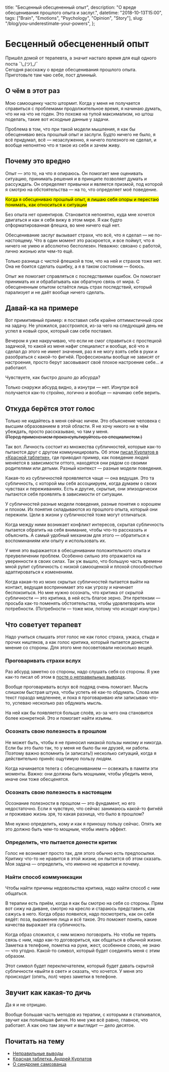   title: "Бесценный обесцененный опыт",
  description: "О вреде обесценивания прошлого опыта и заслуг.",
  datetime: "2018-10-13T15:00",
  tags: ["Brain", "Emotions", "Psychology", "Opinion", "Story"],
  slug: "/blog/you-underestimate-your-powers",
};

# Бесценный обесцененный опыт

Пришёл домой от терапевта, а значит настало время для ещё одного поста ¯\\\_(ツ)\_/¯ <br />Сегодня расскажу о вреде обесценивания прошлого опыта. Приготовьте там чаю себе, пост длинный.

## О чём в этот раз

Мою самооценку часто штормит. Когда у меня не получается справиться с проблемами продолжительное время, я начинаю думать, что ни на что не годен. Это похоже на тупой максимализм, но штош поделать, такие вот исходные данные у задачи.

Проблема в том, что при такой модели мышления, я как бы обесцениваю весь прошлый опыт и заслуги. Будто ничего не было, я всё придумал, всё — незаслуженно, я ничего полезного не сделал, и вообще непонятно что я такое из себя и зачем живу.

## Почему это вредно

Опыт — это то, на что я опираюсь. Он помогает мне оценивать ситуацию, принимать решения и в принципе позволяет думать и рассуждать. Он определяет привычки и является призмой, под которой я смотрю на обстоятельства — на то, что определяет моё поведение.

<mark>
  Когда я обесцениваю прошлый опыт, я лишаю себя опоры и перестаю понимать, как относиться к
  ситуации
</mark>

Без опыта нет ориентиров. Становится непонятно, куда мне хочется двигаться и как я себя вижу в этом мире. Я как будто отформатированная флешка, во мне ничего ещё нет.

Обесценивание заслуг вызывает страхи, что всё, что я сделал — не по-настоящему. Что в один момент это раскроется, и все поймут, что я ничего не умею и абсолютно бесполезен. Неважно: связано с работой, лично жизнью или чем-то ещё.

Только разница с чистой флешкой в том, что на ней и страхов тоже нет. Она не боится сделать ошибку, а я в таком состоянии — боюсь.

Опыт же помогает справляться с последствиями ошибок. Он помогает принимать их и обрабатывать как обратную связь от мира. С обесцененным опытом остаётся лишь страх последствий, который парализует и не даёт вообще ничего сделать.

## Давай-ка на примере

Вот примитивный пример: я поставил себе крайне оптимистичный срок на задачу. Не уложился, расстроился, из-за чего на следующий день не успел в новый срок, который сам себе поставил.

Вечером я уже накручиваю, что если не смог справиться с простецкой задачкой, то какой из меня нафиг специалист и вообще, всё что я сделал до этого не имеет значения, раз я не могу взять себя в руки и разобраться с какой-то фигнёй. Профессионалы вообще не зависят от настроения, просто берут засовывают своё плохое настроение себе... и работают.

Чувствуете, как быстро дошло до абсурда?

Только снаружи абсурд видно, а изнутри — нет. Изнутри всё получается как-то стройно, логично и вообще — начинаю себе верить.

## Откуда берётся этот голос

Только не кидайтесь в меня сейчас ничем. Это объяснение человека с высшим образованием в этой области. Я не хочу никого ни в чём убеждать, просто рассказываю, чо там у меня.<br /><del>(Перед применением проконсультируйтесь со специалистом.)</del>

Так вот. Личность состоит из множества субличностей, которые как-то пытаются друг с другом коммуницировать. Об этом [писал Курпатов в «Красной таблетке»](/blog/red-pill/), где приводил пример, как поведение людей меняется в зависимости оттого, находятся они рядом со своими родителями или детьми. Разный контекст — разные модели поведения.

Какая-то из субличностей проявляется чаще — она ведущая. Это та субличность, с которой мы себя ассоциируем, когда думаем о своих чувствах и переживаниях. Есть и другие, скрытые, они эпизодически пытаются себя проявлять в зависимости от ситуации.

У субличностей разные модели поведения, разные понятия о хорошем и плохом. Их понятия складываются из прошлого опыта, который они пережили. Цели в жизни у субличностей тоже могут отличаться.

Когда между ними возникает конфликт интересов, скрытая субличность пытается обратить на себя внимание, чтобы что-то рассказать и объяснить. А самый удобный механизм для этого — обратиться к воспоминаниям или опыту и использовать их.

У меня это выражается в обесценивании положительного опыта и преувеличении проблем. Особенно сильно это отражается на уверенности в своих силах. Так уж вышло, что большую часть времени мной рулит субличность с низкой самооценкой и плохой способностью адаптироваться к изменениям.

Когда какая-то из моих скрытых субличностей пытается выйти на контакт, ведущая воспринимает это как угрозу и начинает беспокоиться. Но мне нужно осознать, что критика от скрытой субличности — это критика, в ней есть благое зерно. Эти претензии — просьба как-то поменять обстоятельства, чтобы удовлетворить мои потребности. (Потребности — тоже мои, потому что исходят изнутри.)

## Что советует терапевт

Надо учиться слышать этот голос не как голос страха, ужаса, стыда и прочих ништяков, а как голос критика, который пытается донести мнение со стороны. Для этого мне посоветовали несколько вещей.

### Проговаривать страхи вслух

Раз абсурд заметно со стороны, надо слушать себя со стороны. Я уже как-то писал об этом в [посте о неправильных выводах](/blog/do-not-lie-to-yourself/).

Вообще проговаривать вслух всё подряд очень помогает. Мысль слишком быстрая штука, чтобы успеть её как-то обдумать. Слова или текст гораздо медленнее, и пока я проговариваю или записываю что-то, успеваю несколько раз обдумать мысль.

На ней как бы появляется больше слоёв, из-за чего она становится более конкретной. Это и помогает найти изъяны.

### Осознать свою полезность в прошлом

Не может быть, чтобы я не приносил никакой пользы никому и никогда. Если бы это было так, то у меня не было бы ни друзей, ни работы. Поэтому важно вспомнить (и записать!) несколько ситуаций, когда я действительно принёс ощутимую пользу людям.

Когда начинается телега с обесцениванием — освежать в памяти эти моменты. Важно: они должны быть мощными, чтобы убедить меня, иначе они тоже обесценятся.

### Осознать свою полезность в настоящем

Осознание полезности в прошлом — это фундамент, но его недостаточно. Если я чувствую, что сейчас занимаюсь какой-то фигнёй и проживаю жизнь зря, то какая разница, что было в прошлом?

Мне нужно определить, кому и как я приношу пользу сейчас. Опять же это должно быть чем-то мощным, чтобы иметь эффект.

### Определить, что пытается донести критик

Голос не возникает просто так, для этого обычно есть предпосылки. Критику что-то не нравится в этой жизни, он пытается об этом сказать. Моя задача — определить, что именно не нравится и почему.

### Найти способ коммуникации

Чтобы найти причины недовольства критика, надо найти способ с ним общаться.

В терапии есть приём, когда я как бы смотрю на себя со стороны. Прям вот сижу на диване, смотрю на кресло и стараюсь представить, как сажусь в него. Когда образ появился, надо посмотреть, как он себя ведёт: поза, выражение лица и всё такое. Это поможет понять, какие качества выражает эта субличность.

Когда образ сложился, с ним можно поговорить. Но чтобы не терять связь с ним, надо как-то договориться, как общаться в обычной жизни. Заметка в телефоне, пометка на руке, жест, особенное слово, не знаю — что угодно. Какой-то символ, который будет соединять меня с этим образом.

Этот символ будет переключателем, который будет давать скрытой субличности «выйти в свет» и сказать, что хочется. У меня это происходит (опять, лол) через заметки в телефоне.

## Звучит как какая-то дичь

Да я и не отрицаю.

Вообще большая часть методов из терапии, с которыми я сталкивался, звучит как полнейшая фигня. Но мне уже всё равно, главное, что работает. А как оно там звучит и выглядит — дело десятое.

## Почитать на тему

- [Неправильные выводы](/blog/do-not-lie-to-yourself/)
- [Красная таблетка. Андрей Курпатов](/blog/red-pill/)
- [О синдроме самозванца](https://www.smashingmagazine.com/2017/10/confessions-impostor-syndrome/)
